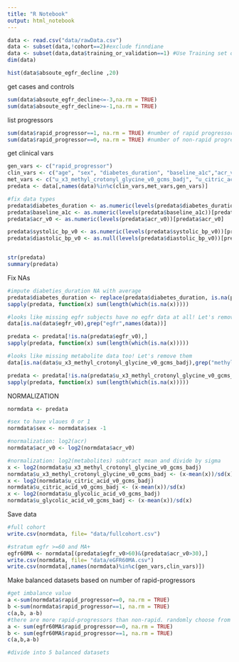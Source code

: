 ```yaml
---
title: "R Notebook"
output: html_notebook
---
```

```r
data <- read.csv("data/rawData.csv")
data <- subset(data,!cohort==2)#exclude finndiane
data <- subset(data,data$training_or_validation==1) #Use Training set only
dim(data)
```
```r
hist(data$absoute_egfr_decline ,20)
```
get cases and controls
```r
sum(data$absoute_egfr_decline<=-3,na.rm = TRUE)
sum(data$absoute_egfr_decline>=-1,na.rm = TRUE)
```

list progressors
```r
sum(data$rapid_progressor==1, na.rm = TRUE) #number of rapid progressors
sum(data$rapid_progressor==0, na.rm = TRUE) #number of non-rapid progressors
```
get clinical vars
```r
gen_vars <- c("rapid_progressor")
clin_vars <- c("age", "sex", "diabetes_duration", "baseline_a1c","acr_v0", "egfr_v0", "systolic_bp_v0", "diastolic_bp_v0")
met_vars <- c("u_x3_methyl_crotonyl_glycine_v0_gcms_badj", "u_citric_acid_v0_gcms_badj","u_glycolic_acid_v0_gcms_badj")
predata <- data[,names(data)%in%c(clin_vars,met_vars,gen_vars)]
```

```r
#fix data types
predata$diabetes_duration <- as.numeric(levels(predata$diabetes_duration))[predata$diabetes_duration]
predata$baseline_a1c <- as.numeric(levels(predata$baseline_a1c))[predata$baseline_a1c]
predata$acr_v0 <- as.numeric(levels(predata$acr_v0))[predata$acr_v0]

predata$systolic_bp_v0 <- as.numeric(levels(predata$systolic_bp_v0))[predata$systolic_bp_v0]
predata$diastolic_bp_v0 <- as.null(levels(predata$diastolic_bp_v0))[predata$diastolic_bp_v0]


str(predata)
summary(predata)
```

Fix NAs
```r
#impute diabeties_duration NA with average
predata$diabetes_duration <- replace(predata$diabetes_duration, is.na(predata$diabetes_duration), mean(predata$diabetes_duration, na.rm = TRUE))
sapply(predata, function(x) sum(length(which(is.na(x)))))
```
```r
#looks like missing egfr subjects have no egfr data at all! Let's remove them
data[is.na(data$egfr_v0),grep("egfr",names(data))]
```
```r
predata <- predata[!is.na(predata$egfr_v0),]
sapply(predata, function(x) sum(length(which(is.na(x)))))
```
```r
#looks like missing metabolite data too! Let's remove them
data[is.na(data$u_x3_methyl_crotonyl_glycine_v0_gcms_badj),grep("methyl_crotonyl_glycine",names(data))]
```
```r
predata <- predata[!is.na(predata$u_x3_methyl_crotonyl_glycine_v0_gcms_badj),]
sapply(predata, function(x) sum(length(which(is.na(x)))))
```

NORMALIZATION
```r
normdata <- predata

#sex to have vlaues 0 or 1
normdata$sex <- normdata$sex -1

#normalization: log2(acr)
normdata$acr_v0 <- log2(normdata$acr_v0)

#normalization: log2(metabolites) subtract mean and divide by sigma
x <- log2(normdata$u_x3_methyl_crotonyl_glycine_v0_gcms_badj)
normdata$u_x3_methyl_crotonyl_glycine_v0_gcms_badj <- (x-mean(x))/sd(x)
x <- log2(normdata$u_citric_acid_v0_gcms_badj)
normdata$u_citric_acid_v0_gcms_badj <- (x-mean(x))/sd(x)
x <- log2(normdata$u_glycolic_acid_v0_gcms_badj)
normdata$u_glycolic_acid_v0_gcms_badj <- (x-mean(x))/sd(x)
```

Save data
```r
#full cohort
write.csv(normdata, file= "data/fullcohort.csv")

#stratum egfr >=60 and MA+
egfr60MA <- normdata[(predata$egfr_v0>60)&(predata$acr_v0>30),]
write.csv(normdata, file= "data/eGFR60MA.csv")
write.csv(normdata[,names(normdata)%in%c(gen_vars,clin_vars)])
```

Make balanced datasets based on number of rapid-progressors
```r
#get imbalance value
a <-sum(normdata$rapid_progressor==0, na.rm = TRUE)
b <-sum(normdata$rapid_progressor==1, na.rm = TRUE) 
c(a,b, a-b)
#there are more rapid-progressors than non-rapid. randomly choose from the rapid-progressors this surplus amount.
a <- sum(egfr60MA$rapid_progressor==0, na.rm = TRUE)
b <- sum(egfr60MA$rapid_progressor==1, na.rm = TRUE) 
c(a,b,a-b)

#divide into 5 balanced datasets
```

